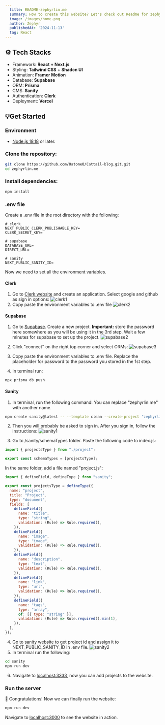 ```yaml
---
  title: README-zephyrlin.me
  summary: How to create this website? Let's check out Readme for zephyrlin.me!
  image: /images/home.png
  author: Zephyr
  publishedAt: '2024-11-13'
  tag: React
---
```


## ⚙️ Tech Stacks

- Framework: **React + Next.js**
- Styling: **Tailwind CSS** + **Shadcn UI**
- Animation: **Framer Motion**
- Database: **Supabase**
- ORM: **Prisma**
- CMS: **Sanity**
- Authentication: **Clerk**
- Deployment: **Vercel**

## 💡Get Started

### Environment

- [Node.js 18.18](https://nodejs.org/) or later.

### Clone the repository:

```bash
git clone https://github.com/OatoneO/Cattail-blog.git.git
cd zephyrlin.me
```

### Install dependencies:

```bash
npm install
```

### .env file

Create a .env file in the root directory with the following:

```
# clerk
NEXT_PUBLIC_CLERK_PUBLISHABLE_KEY=
CLERK_SECRET_KEY=

# supabase
DATABASE_URL=
DIRECT_URL=

# sanity
NEXT_PUBLIC_SANITY_ID=
```

Now we need to set all the environment variables.

#### Clerk

1. Go to [Clerk website](https://clerk.com/) and create an application. Select google and github as sign in options:
   ![clerk1](/images/clerk1.png)
2. Copy paste the environment variables to .env file
   ![clerk2](/images/clerk2.png)

#### Supabase

1. Go to [Supabase](https://supabase.com/). Create a new project. **Important:** store the password here somewhere as you will be using it in the 3rd step. Wait a few minutes for supabase to set up the project.
   ![supabase2](/images/supabase1.png)
2. Click "connect" on the right top corner and select ORMs:
   ![supabase3](/images/supabase2.png)
3. Copy paste the environment variables to .env file. Replace the placeholder for password to the password you stored in the 1st step.

4. In terminal run:

```bash
npx prisma db push
```

#### Sanity

1. In terminal, run the following command. You can replace "zephyrlin.me" with another name.

```bash
npm create sanity@latest -- --template clean --create-project "zephyrlin.me" --dataset production  --output-path sanity
```

2. Then you will probably be asked to sign in. After you sign in, follow the instructions:
   ![sanity1](/images/sanity1.png)

3. Go to /sanity/schemaTypes folder. Paste the following code to index.js:

```javascript
import { projectsType } from "./project";

export const schemaTypes = [projectsType];
```

In the same folder, add a file named "project.js":

```javascript
import { defineField, defineType } from "sanity";

export const projectsType = defineType({
  name: "project",
  title: "Project",
  type: "document",
  fields: [
    defineField({
      name: "title",
      type: "string",
      validation: (Rule) => Rule.required(),
    }),
    defineField({
      name: "image",
      type: "image",
      validation: (Rule) => Rule.required(),
    }),
    defineField({
      name: "description",
      type: "text",
      validation: (Rule) => Rule.required(),
    }),
    defineField({
      name: "link",
      type: "url",
      validation: (Rule) => Rule.required(),
    }),
    defineField({
      name: "tags",
      type: "array",
      of: [{ type: "string" }],
      validation: (Rule) => Rule.required().min(1),
    }),
  ],
});
```

4. Go to [sanity website](https://www.sanity.io/manage) to get project id and assign it to NEXT_PUBLIC_SANITY_ID in .env file.
   ![sanity2](/images/sanity2.png)
5. In terminal run the following:

```bash
cd sanity
npm run dev
```

6. Navigate to [localhost:3333](http://localhost:3333), now you can add projects to the website.

### Run the server

🎉 Congratulations! Now we can finally run the website:

```bash
npm run dev
```

Navigate to [localhost:3000](http://localhost:3000) to see the website in action.
